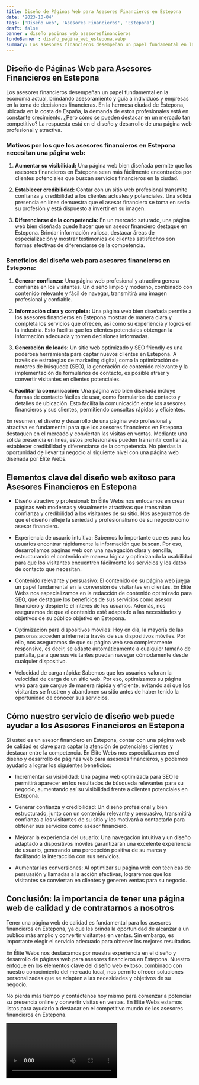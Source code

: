```yaml
---
title: Diseño de Páginas Web para Asesores Financieros en Estepona
date: '2023-10-04'
tags: ['Diseño web', 'Asesores Financieros', 'Estepona']
draft: false
banner : diseño_paginas_web_asesoresfinancieros
fondoBanner : diseño_pagina_web_estepona.webp
summary: Los asesores financieros desempeñan un papel fundamental en la economía actual, brindando asesoramiento y guía a individuos y empresas en la toma de decisiones financieras. En la hermosa ciudad de Estepona, ubicada en la costa de España, la demanda de estos profesionales está en constante crecimiento. ¿Pero cómo se pueden destacar en un mercado tan competitivo? La respuesta está en el diseño y desarrollo de una página web profesional y atractiva.
---
```


## Diseño de Páginas Web para Asesores Financieros en Estepona

Los asesores financieros desempeñan un papel fundamental en la economía actual, brindando asesoramiento y guía a individuos y empresas en la toma de decisiones financieras. En la hermosa ciudad de Estepona, ubicada en la costa de España, la demanda de estos profesionales está en constante crecimiento. ¿Pero cómo se pueden destacar en un mercado tan competitivo? La respuesta está en el diseño y desarrollo de una página web profesional y atractiva.

### Motivos por los que los asesores financieros en Estepona necesitan una página web:

1. **Aumentar su visibilidad:** Una página web bien diseñada permite que los asesores financieros en Estepona sean más fácilmente encontrados por clientes potenciales que buscan servicios financieros en la ciudad.

2. **Establecer credibilidad:** Contar con un sitio web profesional transmite confianza y credibilidad a los clientes actuales y potenciales. Una sólida presencia en línea demuestra que el asesor financiero se toma en serio su profesión y está dispuesto a invertir en su imagen.

3. **Diferenciarse de la competencia:** En un mercado saturado, una página web bien diseñada puede hacer que un asesor financiero destaque en Estepona. Brindar información valiosa, destacar áreas de especialización y mostrar testimonios de clientes satisfechos son formas efectivas de diferenciarse de la competencia.

### Beneficios del diseño web para asesores financieros en Estepona:

1. **Generar confianza:** Una página web profesional y atractiva genera confianza en los visitantes. Un diseño limpio y moderno, combinado con contenido relevante y fácil de navegar, transmitirá una imagen profesional y confiable.

2. **Información clara y completa:** Una página web bien diseñada permite a los asesores financieros en Estepona mostrar de manera clara y completa los servicios que ofrecen, así como su experiencia y logros en la industria. Esto facilita que los clientes potenciales obtengan la información adecuada y tomen decisiones informadas.

3. **Generación de leads:** Un sitio web optimizado y SEO friendly es una poderosa herramienta para captar nuevos clientes en Estepona. A través de estrategias de marketing digital, como la optimización de motores de búsqueda (SEO), la generación de contenido relevante y la implementación de formularios de contacto, es posible atraer y convertir visitantes en clientes potenciales.

4. **Facilitar la comunicación:** Una página web bien diseñada incluye formas de contacto fáciles de usar, como formularios de contacto y detalles de ubicación. Esto facilita la comunicación entre los asesores financieros y sus clientes, permitiendo consultas rápidas y eficientes.

En resumen, el diseño y desarrollo de una página web profesional y atractiva es fundamental para que los asesores financieros en Estepona destaquen en el mercado y conviertan las visitas en ventas. Mediante una sólida presencia en línea, estos profesionales pueden transmitir confianza, establecer credibilidad y diferenciarse de la competencia. No pierdas la oportunidad de llevar tu negocio al siguiente nivel con una página web diseñada por Élite Webs.

<GifSeo />

<Cta />

## Elementos clave del diseño web exitoso para Asesores Financieros en Estepona

- Diseño atractivo y profesional: En Élite Webs nos enfocamos en crear páginas web modernas y visualmente atractivas que transmitan confianza y credibilidad a los visitantes de su sitio. Nos aseguramos de que el diseño refleje la seriedad y profesionalismo de su negocio como asesor financiero.

- Experiencia de usuario intuitiva: Sabemos lo importante que es para los usuarios encontrar rápidamente la información que buscan. Por eso, desarrollamos páginas web con una navegación clara y sencilla, estructurando el contenido de manera lógica y optimizando la usabilidad para que los visitantes encuentren fácilmente los servicios y los datos de contacto que necesitan.

- Contenido relevante y persuasivo: El contenido de su página web juega un papel fundamental en la conversión de visitantes en clientes. En Élite Webs nos especializamos en la redacción de contenido optimizado para SEO, que destaque los beneficios de sus servicios como asesor financiero y despierte el interés de los usuarios. Además, nos aseguramos de que el contenido esté adaptado a las necesidades y objetivos de su público objetivo en Estepona.

- Optimización para dispositivos móviles: Hoy en día, la mayoría de las personas acceden a internet a través de sus dispositivos móviles. Por ello, nos aseguramos de que su página web sea completamente responsive, es decir, se adapte automáticamente a cualquier tamaño de pantalla, para que sus visitantes puedan navegar cómodamente desde cualquier dispositivo.

- Velocidad de carga rápida: Sabemos que los usuarios valoran la velocidad de carga de un sitio web. Por eso, optimizamos su página web para que cargue de manera rápida y eficiente, evitando así que los visitantes se frustren y abandonen su sitio antes de haber tenido la oportunidad de conocer sus servicios.

## Cómo nuestro servicio de diseño web puede ayudar a los Asesores Financieros en Estepona

Si usted es un asesor financiero en Estepona, contar con una página web de calidad es clave para captar la atención de potenciales clientes y destacar entre la competencia. En Élite Webs nos especializamos en el diseño y desarrollo de páginas web para asesores financieros, y podemos ayudarlo a lograr los siguientes beneficios:

- Incrementar su visibilidad: Una página web optimizada para SEO le permitirá aparecer en los resultados de búsqueda relevantes para su negocio, aumentando así su visibilidad frente a clientes potenciales en Estepona.

- Generar confianza y credibilidad: Un diseño profesional y bien estructurado, junto con un contenido relevante y persuasivo, transmitirá confianza a los visitantes de su sitio y los motivará a contactarlo para obtener sus servicios como asesor financiero.

- Mejorar la experiencia del usuario: Una navegación intuitiva y un diseño adaptado a dispositivos móviles garantizarán una excelente experiencia de usuario, generando una percepción positiva de su marca y facilitando la interacción con sus servicios.

- Aumentar las conversiones: Al optimizar su página web con técnicas de persuasión y llamadas a la acción efectivas, lograremos que los visitantes se conviertan en clientes y generen ventas para su negocio.

## Conclusión: la importancia de tener una página web de calidad y de contratarnos a nosotros

Tener una página web de calidad es fundamental para los asesores financieros en Estepona, ya que les brinda la oportunidad de alcanzar a un público más amplio y convertir visitantes en ventas. Sin embargo, es importante elegir el servicio adecuado para obtener los mejores resultados.

En Élite Webs nos destacamos por nuestra experiencia en el diseño y desarrollo de páginas web para asesores financieros en Estepona. Nuestro enfoque en los elementos clave del diseño web exitoso, combinado con nuestro conocimiento del mercado local, nos permite ofrecer soluciones personalizadas que se adapten a las necesidades y objetivos de su negocio.

No pierda más tiempo y contáctenos hoy mismo para comenzar a potenciar su presencia online y convertir visitas en ventas. En Élite Webs estamos listos para ayudarlo a destacar en el competitivo mundo de los asesores financieros en Estepona.

<Video />

<CtaBot job='Asesores Financieros' city='Estepona'/>

<Gmaps query='Estepona+españa+maps' />